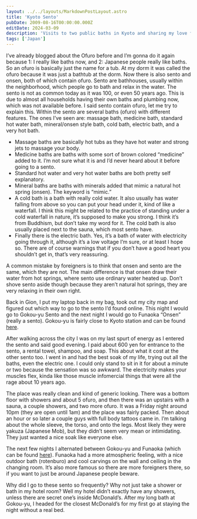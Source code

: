 ```yaml
---
layout: ../../layouts/MarkdownPostLayout.astro
title: 'Kyoto Sento'
pubDate: 2009-08-16T00:00:00.000Z
editDate: 2024-03-09
description: 'Visits to two public baths in Kyoto and sharing my love for o-furo'
tags: ['Japan']
---
```


I’ve already blogged about the Ofuro before and I’m gonna do it again because 1: I really like baths now, and 2: Japanese people really like baths. So an ofuro is basically just the name for a tub. At my dorm it was called the ofuro because it was just a bathtub at the dorm. Now there is also sento and onsen, both of which contain ofuro. Sento are bathhouses, usually within the neighborhood, which people go to bath and relax in the water. The sento is not as common today as it was 100, or even 50 years ago. This is due to almost all households having their own baths and plumbing now, which was not available before. I said sento contain ofuro, let me try to explain this. Within the sento are several baths (ofuro) with different features. The ones I’ve seen are: massage bath, medicine bath, standard hot water bath, mineral/onsen style bath, cold bath, electric bath, and a very hot bath.

- Massage baths are basically hot tubs as they have hot water and strong jets to massage your body.
- Medicine baths are baths with some sort of brown colored “medicine” added to it. I’m not sure what it is and I’d never heard about it before going to a sento.
- Standard hot water and very hot water baths are both pretty self explanatory.
- Mineral baths are baths with minerals added that mimic a natural hot spring (onsen). The keyword is “mimic.”
- A cold bath is a bath with really cold water. It also usually has water falling from above so you can put your head under it, kind of like a waterfall. I think this might be related to the practice of standing under a cold waterfall in nature, it’s supposed to make you strong. I think it’s from Buddhism, but don’t take my word for it. The cold bath is also usually placed next to the sauna, which most sento have.
- Finally there is the electric bath. Yes, it’s a bath of water with electricity going through it, although it’s a low voltage I’m sure, or at least I hope so. There are of course warnings that if you don’t have a good heart you shouldn’t get in, that’s very reassuring.

A common mistake by foreigners is to think that onsen and sento are the same, which they are not. The main difference is that onsen draw their water from hot springs, where sento use ordinary water heated up. Don’t shove sento aside though because they aren’t natural hot springs, they are very relaxing in their own right.

Back in Gion, I put my laptop back in my bag, took out my city map and figured out which way to go to the sento I’d found online. This night I would go to Gokou-yu Sento and the next night I would go to Funaoka “Onsen” (really a sento). Gokou-yu is fairly close to Kyoto station and can be found [here](https://maps.app.goo.gl/AGKu64sAMyKmaYoh7).

After walking across the city I was on my last spurt of energy as I entered the sento and said good evening. I paid about 600 yen for entrance to the sento, a rental towel, shampoo, and soap. This about what it cost at the other sento too. I went in and had the best soak of my life, trying out all the baths, even the electric one. I could only stand to sit in it for about a minute or two because the sensation was so awkward. The electricity makes your muscles flex, kinda like those muscle infomercial things that were all the rage about 10 years ago.

The place was really clean and kind of generic looking. There was a bottom floor with showers and about 5 ofuro, and then there was an upstairs with a sauna, a couple showers, and two more ofuro. It was a Friday night around 10pm (they are open until 1am) and the place was fairly packed. Then about an hour or so later a couple guys with full body tattoos came in. I’m talking about the whole sleeve, the torso, and onto the legs. Most likely they were yakuza (Japanese Mob), but they didn’t seem very mean or intimidating. They just wanted a nice soak like everyone else.

The next few nights I alternated between Gokou-yu and Funaoka (which can be found [here](https://maps.app.goo.gl/R1E6bP3pqCpcmK629)). Funaoka had a more atmospheric feeling, with a nice outdoor bath (rotenburo) and cool carvings on the wall and ceiling in the changing room. It’s also more famous so there are more foreigners there, so if you want to just be around Japanese people beware.

Why did I go to these sento so frequently? Why not just take a shower or bath in my hotel room? Well my hotel didn’t exactly have any showers, unless there are secret one’s inside McDonald’s. After my long bath at Gokou-yu, I headed for the closest McDonald’s for my first go at staying the night without a real bed.
